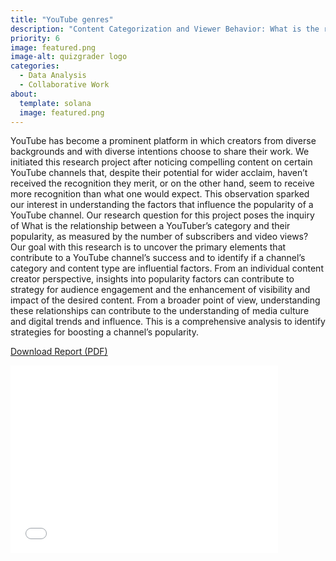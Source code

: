 ```yaml
---
title: "YouTube genres"
description: "Content Categorization and Viewer Behavior: What is the relationship between a YouTuber’s category and their popularity, as measured by the number of subscribers and video views?"
priority: 6
image: featured.png
image-alt: quizgrader logo
categories:
  - Data Analysis
  - Collaborative Work
about:
  template: solana
  image: featured.png
---
```


YouTube has become a prominent platform in which creators from diverse backgrounds and with diverse intentions choose to share their work. We initiated this research project after noticing compelling content on certain YouTube channels that, despite their potential for wider acclaim, haven't received the recognition they merit, or on the other hand, seem to receive more recognition than what one would expect. This observation sparked our interest in understanding the factors that influence the popularity of a YouTube channel. Our research question for this project poses the inquiry of What is the relationship between a YouTuber’s category and their popularity, as measured by the number of subscribers and video views? Our goal with this research is to uncover the primary elements that contribute to a YouTube channel's success and to identify if a channel’s category and content type are influential factors. From an individual content creator perspective, insights into popularity factors can contribute to strategy for audience engagement and the enhancement of visibility and impact of the desired content. From a broader point of view, understanding these relationships can contribute to the understanding of media culture and digital trends and influence. This is a comprehensive analysis to identify strategies for boosting a channel's popularity.

<a href="A Statistical Examination of YouTube Genres.pdf" download> Download Report (PDF)</a>

</p>

<embed src="YouTube genres slides.pdf" type="application/pdf" width="85%" height="300px" />

<p style="text-align: center;">
